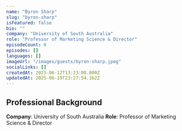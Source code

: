 ```yaml
---
name: "Byron Sharp"
slug: "byron-sharp"
isFeatured: false
bio: ""
company: "University of South Australia"
role: "Professor of Marketing Science & Director"
episodeCount: 0
episodes: []
languages: []
imageUrl: "/images/guests/byron-sharp.jpeg"
socialLinks: []
createdAt: 2025-06-12T13:23:08.000Z
updatedAt: 2025-06-19T23:27:54.162Z
---
```


## Professional Background

**Company**: University of South Australia
**Role**: Professor of Marketing Science & Director
